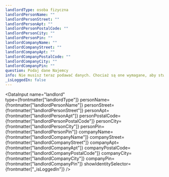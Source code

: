 ```yaml
---
landlordType: osoba fizyczna
landlordPersonName: ""
landlordPersonStreet: ""
landlordPersonApt: ""
landlordPersonPostalCode: ""
landlordPersonCity: ""
landlordPersonPin: ""
landlordCompanyName: ""
landlordCompanyStreet: ""
landlordCompanyApt: ""
landlordCompanyPostalCode: ""
landlordCompanyCity: ""
landlordCompanyPin: ""
question: Podaj dane Najemcy
info: Nie musisz teraz podawać danych. Chociaż są one wymagane, aby stworzyć dokument, możesz zapisać szkic dokumentu i uzupełnić je później.
_isLoggedIn: false
---
```



<DataInput
  name="landlord"  
  type={frontmatter["landlordType"]}
  personName={frontmatter["landlordPersonName"]}
  personStreet={frontmatter["landlordPersonStreet"]}
  personApt={frontmatter["landlordPersonApt"]}
  personPostalCode={frontmatter["landlordPersonPostalCode"]}
  personCity={frontmatter["landlordPersonCity"]}
  personPin={frontmatter["landlordPersonPin"]}
  companyName={frontmatter["landlordCompanyName"]}
  companyStreet={frontmatter["landlordCompanyStreet"]}
  companyApt={frontmatter["landlordCompanyApt"]}
  companyPostalCode={frontmatter["landlordCompanyPostalCode"]}
  companyCity={frontmatter["landlordCompanyCity"]}
  companyPin={frontmatter["landlordCompanyPin"]}
  showIdentitySelector={frontmatter["_isLoggedIn"]}
/>